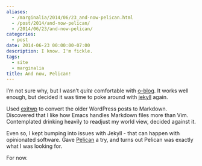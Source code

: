 ```yaml
---
aliases:
  - /marginalia/2014/06/23_and-now-pelican.html
  - /post/2014/and-now-pelican/
  - /2014/06/23/and-now-pelican/
categories:
  - post
date: 2014-06-23 00:00:00-07:00
description: I know. I'm fickle.
tags:
  - site
  - marginalia
title: And now, Pelican!
---
```


I’m not sure why, but I wasn’t *quite* comfortable with
[o-blog](https://github.com/renard/o-blog). It works well enough, but
decided it was time to poke around with [jekyll](/tags/jekyll) again.

Used [exitwp](https://github.com/thomasf/exitwp) to convert the older
WordPress posts to Markdown. Discovered that I like how Emacs handles
Markdown files more than Vim. Contemplated drinking heavily to readjust
my world view, decided against it.

Even so, I kept bumping into issues with Jekyll - that can happen with
opinionated software. Gave [Pelican](http://blog.getpelican.com/) a try,
and turns out Pelican was exactly what I was looking for.

For now.
